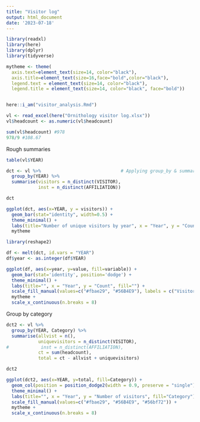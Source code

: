 ```yaml
---
title: "Visitor log"
output: html_document
date: '2023-07-18'
---
```


```r
library(readxl)
library(here)
library(dplyr)
library(tidyverse)

mytheme <- theme(   
  axis.text=element_text(size=14, color="black"),
  axis.title=element_text(size=16,face="bold",color="black"),
  legend.text = element_text(size=14, color="black"),
  legend.title = element_text(size=14, color="black", face="bold"))


here::i_am("visitor_analysis.Rmd")

vl <- read_excel(here("Ornithology visitor log.xlsx"))
vl$headcount <- as.numeric(vl$headcount)

sum(vl$headcount) #978
978/9 #108.67
```

Rough summaries

```r
table(vl$YEAR)
```
```r
dct <- vl %>%                              # Applying group_by & summarise
  group_by(YEAR) %>%
  summarise(visitors = n_distinct(VISITOR),
            inst = n_distinct(AFFILIATION))

dct
```
```r
ggplot(dct, aes(x=YEAR, y = visitors)) +
  geom_bar(stat="identity", width=0.5) +
  theme_minimal() +
  labs(title="Number of unique visitors by year", x = "Year", y = "Count") +
  mytheme
```


```r
library(reshape2)

df <- melt(dct, id.vars = "YEAR")
df$year <- as.integer(df$YEAR)

ggplot(df, aes(x=year, y=value, fill=variable)) +
  geom_bar(stat='identity', position='dodge') +
  theme_minimal() +
  labs(title="", x = "Year", y = "Count", fill="") +
  scale_fill_manual(values=c("#fbae29", "#56B4E9"), labels = c("Visitors", "Institutions")) +
  mytheme +
  scale_x_continuous(n.breaks = 8)
```

Group by category

```r
dct2 <- vl %>%                              
  group_by(YEAR, Category) %>%
  summarise(allvist = n(),
            uniquevisitors = n_distinct(VISITOR),
#            inst = n_distinct(AFFILIATION),
            ct = sum(headcount),
            total = ct - allvist + uniquevisitors)

dct2


```

```r
ggplot(dct2, aes(x=YEAR, y=total, fill=Category)) +
  geom_col(position = position_dodge2(width = 0.9, preserve = "single")) + 
  theme_minimal() +
  labs(title="", x = "Year", y = "Number of visitors", fill="Category") +
  scale_fill_manual(values=c("#fbae29", "#56B4E9", "#56bf72")) +
  mytheme +
  scale_x_continuous(n.breaks = 8)
```

